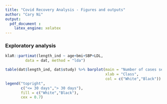 ```yaml
---
title: "Covid Recovery Analysis - Figures and outputs"
author: "Cary Ni"
output: 
  pdf_document :
    latex_engine: xelatex
---
```


### Exploratory analysis

```r
klaR::partimat(length_ind ~ age+bmi+SBP+LDL,
         data = dat, method = "lda")

table(dat$length_ind, dat$study) %>% barplot(main = "Number of cases seperated by 30 days in recovery by Study Groups",
                                             xlab = "Class",
                                             col = c("White","Black"))
legend("topright",
       c("<= 30 days","> 30 days"),
       fill = c("White","Black"),
       cex = 0.7)
```

